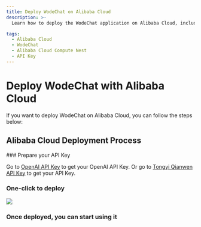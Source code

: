 ```yaml
---
title: Deploy WodeChat on Alibaba Cloud
description: >-
  Learn how to deploy the WodeChat application on Alibaba Cloud, including preparing the large model API Key, clicking the deploy button, and other operations.

tags:
  - Alibaba Cloud
  - WodeChat
  - Alibaba Cloud Compute Nest
  - API Key
---
```


# Deploy WodeChat with Alibaba Cloud

If you want to deploy WodeChat on Alibaba Cloud, you can follow the steps below:

## Alibaba Cloud Deployment Process

<Steps>
  ### Prepare your API Key

  Go to [OpenAI API Key](https://platform.openai.com/account/api-keys) to get your OpenAI API Key. Or go to [Tongyi Qianwen API Key](https://bailian.console.aliyun.com/?apiKey=1#/api-key) to get your API Key.

  ### One-click to deploy

  [![][deploy-button-image]][deploy-link]

  ### Once deployed, you can start using it
</Steps>

[deploy-button-image]: https://service-info-public.oss-cn-hangzhou.aliyuncs.com/computenest-en.svg
[deploy-link]: https://computenest.console.aliyun.com/service/instance/create/default?type=user&ServiceName=WodeChat%E7%A4%BE%E5%8C%BA%E7%89%88
